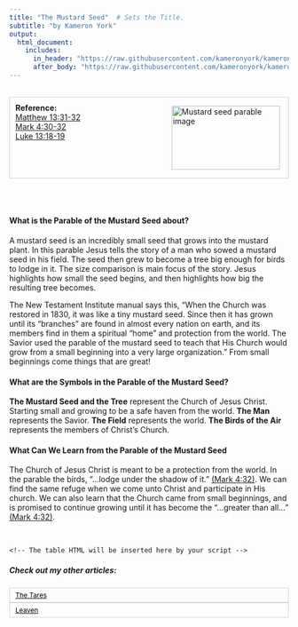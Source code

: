 ```yaml
---
title: "The Mustard Seed"  # Sets the Title.
subtitle: "by Kameron York"
output:
  html_document:
    includes:
      in_header: "https://raw.githubusercontent.com/kameronyork/kameronyork.github.io/main/parables/headers/mustard-seed-header.html"
      after_body: "https://raw.githubusercontent.com/kameronyork/kameronyork.github.io/main/parables/footer.html"
---
```

<script>
window.matthewVerses = ["Matthew 13:31", "Matthew 13:32"];
window.markVerses = ["Mark 4:30", "Mark 4:31", "Mark 4:32"];
window.lukeVerses = ["Luke 13:18", "Luke 13:19"];
window.johnVerses = [];
</script>
<script src="https://kameronyork.com/parables/gospel-buddy-table.js"></script>

<br>
<div style="border: 1px solid lightgray; padding: 10px; overflow: hidden;">
<img src="https://raw.githubusercontent.com/kameronyork/kameronyork.github.io/main/docs/assets/mustard-seed.jpg" alt="Mustard seed parable image" style="float: right; width: 195px; height: 115px; padding: 5px;">
<h4 style="text-align: left; margin: 0;">Reference:</h4>
<p style="text-align: left; margin: 0;">
<a href="https://www.churchofjesuschrist.org/study/scriptures/nt/matt/13?lang=eng&id=31-32#p31" target="_blank">Matthew 13:31-32</a><br>
<a href="https://www.churchofjesuschrist.org/study/scriptures/nt/mark/4?lang=eng&id=30-32#p30" target="_blank">Mark 4:30-32</a><br>
<a href="https://www.churchofjesuschrist.org/study/scriptures/nt/luke/13?lang=eng&id=18-19#p18" target="_blank">Luke 13:18-19</a><br>
</p>
</div>

<br>
<br>


#### What is the Parable of the Mustard Seed about?

A mustard seed is an incredibly small seed that grows into the mustard plant.  In this parable Jesus tells the story of a man who sowed a mustard seed in his field.  The seed then grew to become a tree big enough for birds to lodge in it.  The size comparison is main focus of the story.  Jesus highlights how small the seed begins, and then highlights how big the resulting tree becomes.  

The New Testament Institute manual says this, "When the Church was restored in 1830, it was like a tiny mustard seed. Since then it has grown until its “branches” are found in almost every nation on earth, and its members find in them a spiritual “home” and protection from the world. The Savior used the parable of the mustard seed to teach that His Church would grow from a small beginning into a very large organization."  From small beginnings come things that are great! 

#### What are the Symbols in the Parable of the Mustard Seed?

<b>The Mustard Seed and the Tree</b> represent the Church of Jesus Christ.  Starting small and growing to be a safe haven from the world.
<b>The Man</b> represents the Savior.
<b>The Field</b> represents the world.
<b>The Birds of the Air</b> represents the members of Christ's Church.

#### What Can We Learn from the Parable of the Mustard Seed 

The Church of Jesus Christ is meant to be a protection from the world.  In the parable the birds, "...lodge under the shadow of it." [(Mark 4:32)](https://www.churchofjesuschrist.org/study/scriptures/nt/mark/4?lang=eng&id=32#p32).  We can find the same refuge when we come unto Christ and participate in His church.  We can also learn that the Church came from small beginnings, and is promised to continue growing until it has become the "...greater than all..." [(Mark 4:32)](https://www.churchofjesuschrist.org/study/scriptures/nt/mark/4?lang=eng&id=32#p32).

<br>

<div id="scripture-table-container">
    <!-- The table HTML will be inserted here by your script -->
</div>

##### Check out my other articles:

<link rel="stylesheet" href="https://kameronyork.github.io/scripting/themify-icons/themify-icons.css">
<div class="container">
<div class="row">
<div class="col-12 text-md-left">
<nav class="pagination mt-3">
<a class="nav nav-prev" href="https://kameronyork.com/parables/tares.html" style="background-color: transparent; color: black; padding: 5px 10px; border: 1px solid lightgray; cursor: pointer; white-space: nowrap; font-size: 12px; display: flex; align-items: center;" 
onmouseover="this.style.backgroundColor='lightgray';" 
onmouseout="this.style.backgroundColor='transparent';" 
onmousedown="this.style.backgroundColor='gray';" 
onmouseup="this.style.backgroundColor='lightgray';">
<i class="ti-arrow-left mr-2"></i>
<span style="display: none;" class="d-md-inline-block">The Tares</span>
<span style="display: inline-block;" class="d-md-none">The Tares</span>
</a>
<a class="nav nav-next ml-3" href="https://kameronyork.com/parables/leaven.html" style="background-color: transparent; color: black; padding: 5px 10px; border: 1px solid lightgray; cursor: pointer; white-space: nowrap; font-size: 12px; display: flex; align-items: center;" 
onmouseover="this.style.backgroundColor='lightgray';" 
onmouseout="this.style.backgroundColor='transparent';" 
onmousedown="this.style.backgroundColor='gray';" 
onmouseup="this.style.backgroundColor='lightgray';">
<span style="display: none;" class="d-md-inline-block">Leaven</span>
<span style="display: inline-block;" class="d-md-none">Leaven</span>
<i class="ti-arrow-right ml-2"></i>
</a>
</nav>
</div>
</div>
</div>